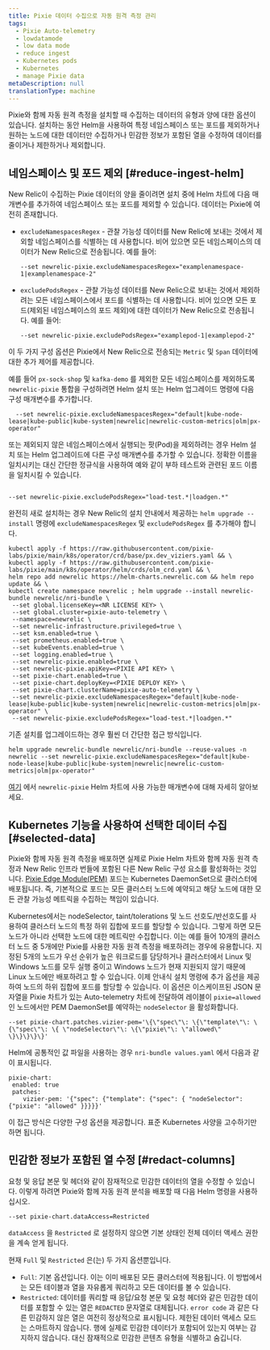 ```yaml
---
title: Pixie 데이터 수집으로 자동 원격 측정 관리
tags:
  - Pixie Auto-telemetry
  - lowdatamode
  - low data mode
  - reduce ingest
  - Kubernetes pods
  - Kubernetes
  - manage Pixie data
metaDescription: null
translationType: machine
---
```


Pixie와 함께 자동 원격 측정을 설치할 때 수집하는 데이터의 유형과 양에 대한 옵션이 있습니다. 설치하는 동안 Helm을 사용하여 특정 네임스페이스 또는 포드를 제외하거나 원하는 노드에 대한 데이터만 수집하거나 민감한 정보가 포함된 열을 수정하여 데이터를 줄이거나 제한하거나 제외합니다.

## 네임스페이스 및 포드 제외 [#reduce-ingest-helm]

New Relic이 수집하는 Pixie 데이터의 양을 줄이려면 설치 중에 Helm 차트에 다음 매개변수를 추가하여 네임스페이스 또는 포드를 제외할 수 있습니다. 데이터는 Pixie에 여전히 존재합니다.

* `excludeNamespacesRegex` - 관찰 가능성 데이터를 New Relic에 보내는 것에서 제외할 네임스페이스를 식별하는 데 사용합니다. 비어 있으면 모든 네임스페이스의 데이터가 New Relic으로 전송됩니다. 예를 들어:

  ```
  --set newrelic-pixie.excludeNamespacesRegex="examplenamespace-1|examplenamespace-2"
  ```

* `excludePodsRegex` - 관찰 가능성 데이터를 New Relic으로 보내는 것에서 제외하려는 모든 네임스페이스에서 포드를 식별하는 데 사용합니다. 비어 있으면 모든 포드(제외된 네임스페이스의 포드 제외)에 대한 데이터가 New Relic으로 전송됩니다. 예를 들어:

  ```
  --set newrelic-pixie.excludePodsRegex="examplepod-1|examplepod-2"
  ```

이 두 가지 구성 옵션은 Pixie에서 New Relic으로 전송되는 `Metric` 및 `Span` 데이터에 대한 추가 제어를 제공합니다.

예를 들어 `px-sock-shop` 및 `kafka-demo` 를 제외한 모든 네임스페이스를 제외하도록 `newrelic-pixie` 통합을 구성하려면 Helm 설치 또는 Helm 업그레이드 명령에 다음 구성 매개변수를 추가합니다.

```
  --set newrelic-pixie.excludeNamespacesRegex="default|kube-node-lease|kube-public|kube-system|newrelic|newrelic-custom-metrics|olm|px-operator"
```

또는 제외되지 않은 네임스페이스에서 실행되는 팟(Pod)을 제외하려는 경우 Helm 설치 또는 Helm 업그레이드에 다른 구성 매개변수를 추가할 수 있습니다. 정확한 이름을 일치시키는 대신 간단한 정규식을 사용하여 예와 같이 부하 테스트와 관련된 포드 이름을 일치시킬 수 있습니다.

```

--set newrelic-pixie.excludePodsRegex="load-test.*|loadgen.*"

```

완전히 새로 설치하는 경우 New Relic의 설치 안내에서 제공하는 `helm upgrade --install` 명령에 `excludeNamespacesRegex` 및 `excludePodsRegex` 를 추가해야 합니다.

```
kubectl apply -f https://raw.githubusercontent.com/pixie-labs/pixie/main/k8s/operator/crd/base/px.dev_viziers.yaml && \
kubectl apply -f https://raw.githubusercontent.com/pixie-labs/pixie/main/k8s/operator/helm/crds/olm_crd.yaml && \
helm repo add newrelic https://helm-charts.newrelic.com && helm repo update && \
kubectl create namespace newrelic ; helm upgrade --install newrelic-bundle newrelic/nri-bundle \
 --set global.licenseKey=<NR LICENSE KEY> \
 --set global.cluster=pixie-auto-telemetry \
 --namespace=newrelic \
 --set newrelic-infrastructure.privileged=true \
 --set ksm.enabled=true \
 --set prometheus.enabled=true \
 --set kubeEvents.enabled=true \
 --set logging.enabled=true \
 --set newrelic-pixie.enabled=true \
 --set newrelic-pixie.apiKey=<PIXIE API KEY> \
 --set pixie-chart.enabled=true \
 --set pixie-chart.deployKey=<PIXIE DEPLOY KEY> \
 --set pixie-chart.clusterName=pixie-auto-telemetry \
 --set newrelic-pixie.excludeNamespacesRegex="default|kube-node-lease|kube-public|kube-system|newrelic|newrelic-custom-metrics|olm|px-operator" \ 
 --set newrelic-pixie.excludePodsRegex="load-test.*|loadgen.*"
```

기존 설치를 업그레이드하는 경우 훨씬 더 간단한 접근 방식입니다.

```
helm upgrade newrelic-bundle newrelic/nri-bundle --reuse-values -n newrelic --set newrelic-pixie.excludeNamespacesRegex="default|kube-node-lease|kube-public|kube-system|newrelic|newrelic-custom-metrics|olm|px-operator"
```

[여기](https://github.com/newrelic/helm-charts/tree/master/charts/newrelic-pixie#chart-details) 에서 `newrelic-pixie` Helm 차트에 사용 가능한 매개변수에 대해 자세히 알아보세요.

## Kubernetes 기능을 사용하여 선택한 데이터 수집 [#selected-data]

Pixie와 함께 자동 원격 측정을 배포하면 실제로 Pixie Helm 차트와 함께 자동 원격 측정과 New Relic 인프라 번들에 포함된 다른 New Relic 구성 요소를 활성화하는 것입니다. [Pixie Edge Module(PEM)](https://docs.pixielabs.ai/tutorials/custom-data/distributed-bpftrace-deployment#background) 포드는 Kubernetes DaemonSet으로 클러스터에 배포됩니다. 즉, 기본적으로 포드는 모든 클러스터 노드에 예약되고 해당 노드에 대한 모든 관찰 가능성 메트릭을 수집하는 책임이 있습니다.

Kubernetes에서는 nodeSelector, taint/tolerations 및 노드 선호도/반선호도를 사용하여 클러스터 노드의 특정 하위 집합에 포드를 할당할 수 있습니다. 그렇게 하면 모든 노드가 아니라 선택한 노드에 대한 메트릭만 수집합니다. 이는 예를 들어 10개의 클러스터 노드 중 5개에만 Pixie를 사용한 자동 원격 측정을 배포하려는 경우에 유용합니다. 지정된 5개의 노드가 우선 순위가 높은 워크로드를 담당하거나 클러스터에서 Linux 및 Windows 노드를 모두 실행 중이고 Windows 노드가 현재 지원되지 않기 때문에 Linux 노드에만 배포하려고 할 수 있습니다. 이제 안내식 설치 명령에 추가 옵션을 제공하여 노드의 하위 집합에 포드를 할당할 수 있습니다. 이 옵션은 이스케이프된 JSON 문자열을 Pixie 차트가 있는 Auto-telemetry 차트에 전달하여 레이블이 `pixie=allowed` 인 노드에서만 PEM DaemonSet를 예약하는 `nodeSelector` 을 활성화합니다.

```
--set pixie-chart.patches.vizier-pem='\{\"spec\"\: \{\"template\"\: \{\"spec\"\: \{ \"nodeSelector\"\: \{\"pixie\"\: \"allowed\" \}\}\}\}\}'
```

Helm에 공통적인 값 파일을 사용하는 경우 `nri-bundle values.yaml` 에서 다음과 같이 표시됩니다.

```
pixie-chart:
 enabled: true
 patches:
    vizier-pem: '{"spec": {"template": {"spec": { "nodeSelector": {"pixie": "allowed" }}}}}'

```

이 접근 방식은 다양한 구성 옵션을 제공합니다. 표준 Kubernetes 사양을 고수하기만 하면 됩니다.

## 민감한 정보가 포함된 열 수정 [#redact-columns]

요청 및 응답 본문 및 헤더와 같이 잠재적으로 민감한 데이터의 열을 수정할 수 있습니다. 이렇게 하려면 Pixie와 함께 자동 원격 분석을 배포할 때 다음 Helm 명령을 사용하십시오.

```
--set pixie-chart.dataAccess=Restricted
```

`dataAccess` 을 `Restricted` 로 설정하지 않으면 기본 상태인 전체 데이터 액세스 권한을 계속 얻게 됩니다.

현재 `Full` 및 `Restricted` 은(는) 두 가지 옵션뿐입니다.

* `Full`: 기본 옵션입니다. 이는 이미 배포된 모든 클러스터에 적용됩니다. 이 방법에서는 모든 테이블과 열을 자유롭게 쿼리하고 모든 데이터를 볼 수 있습니다.
* `Restricted`: 데이터를 쿼리할 때 응답/요청 본문 및 요청 헤더와 같은 민감한 데이터를 포함할 수 있는 열은 `REDACTED` 문자열로 대체됩니다. `error code` 과 같은 다른 민감하지 않은 열은 여전히 정상적으로 표시됩니다. 제한된 데이터 액세스 모드는 스마트하지 않습니다. 행에 실제로 민감한 데이터가 포함되어 있는지 여부는 감지하지 않습니다. 대신 잠재적으로 민감한 콘텐츠 유형을 식별하고 숨깁니다.